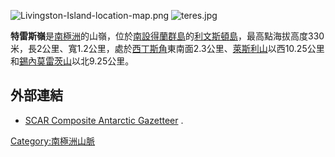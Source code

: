 {{no footnotes|time=2013-10-29T04:09:33+00:00}}
[[Image:Livingston-Island-location-map.png|thumb]]
[[Image:teres.jpg|thumb]]

'''特雷斯嶺'''是[[南極洲|南極洲]]的山嶺，位於[[南設得蘭群島|南設得蘭群島]]的[[利文斯頓島|利文斯頓島]]，最高點海拔高度330米，長2公里、寬1.2公里，處於[[西丁斯角|西丁斯角]]東南面2.3公里、[[萊斯利山|萊斯利山]]以西10.25公里和[[錫內莫雷茨山|錫內莫雷茨山]]以北9.25公里。

{{coord|62|33|33.5|S|60|24|11|W|display=title}}

==外部連結==
* [http://data.aad.gov.au/aadc/gaz/scar/ SCAR Composite Antarctic Gazetteer] {{WebCite|url=https://www.webcitation.org/5ug2CfC7m?url=http://data.aad.gov.au/aadc/gaz/scar/ |date=20101202140255 |dateformat=iso }}.

{{Antarctica-geo-stub}}
[[Category:南極洲山脈|Category:南極洲山脈]]